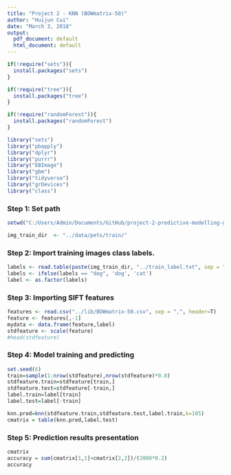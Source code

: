 ```yaml
---
title: "Project 2 - KNN (BOWmatrix-50)"
author: "Huijun Cui"
date: "March 3, 2018"
output:
  pdf_document: default
  html_document: default
---
```


```r
if(!require("sets")){
  install.packages("sets")
}

if(!require("tree")){
  install.packages("tree")
}

if(!require("randomForest")){
  install.packages("randomForest")
}

library("sets")
library("pbapply")
library("dplyr")
library("purrr")
library("EBImage")
library("gbm")
library("tidyverse")
library("grDevices")
library("class")
```

### Step 1: Set path

```r
setwd("C:/Users/Admin/Documents/GitHub/project-2-predictive-modelling-group-1/doc") 

img_train_dir  <- "../data/pets/train/"
```

### Step 2: Import training images class labels.

```r
labels <- read.table(paste(img_train_dir, "../train_label.txt", sep = ""), header = F)
labels <- ifelse(labels == "dog", 'dog', 'cat')
label <- as.factor(labels) 
```

### Step 3: Importing SIFT features

```r
features <- read.csv("../lib/BOWmatrix-50.csv", sep = ",", header=T)
feature <- features[,-1]
mydata <- data.frame(feature,label)
stdfeature <- scale(feature)
#head(stdfeature)
```

### Step 4: Model training and predicting

```r
set.seed(6)
train=sample(1:nrow(stdfeature),nrow(stdfeature)*0.8)
stdfeature.train=stdfeature[train,]
stdfeature.test=stdfeature[-train,]
label.train=label[train]
label.test=label[-train]

knn.pred=knn(stdfeature.train,stdfeature.test,label.train,k=105)
cmatrix = table(knn.pred,label.test)
```

### Step 5: Prediction results presentation

```r
cmatrix
accuracy = sum(cmatrix[1,1]+cmatrix[2,2])/(2000*0.2)
accuracy
```
